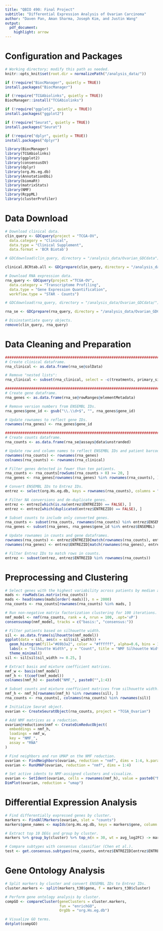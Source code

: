 ```yaml
---
title: "QBIO 490: Final Project"
subtitle: "Differential Expression Analysis of Ovarian Carcinoma"
author: "Daven Pan, Aman Sharma, Joseph Kim, and Justin Wang"
output:
  pdf_document:
    highlight: arrow
---
```


# Configuration and Packages
```r
# Working directory; modify this path as needed.
knitr::opts_knit$set(root.dir = normalizePath("/analysis_data/"))
```

```r
if (!require("BiocManager", quietly = TRUE))
install.packages("BiocManager")

if (!require("TCGAbiolinks", quietly = TRUE))
BiocManager::install("TCGAbiolinks")

if (!require("ggplot2", quietly = TRUE))
install.packages("ggplot2")

if (!require("Seurat", quietly = TRUE))
install.packages("Seurat")

if (!require("dplyr", quietly = TRUE))
install.packages("dplyr")

library(BiocManager)
library(TCGAbiolinks)
library(ggplot2)
library(consensusOV)
library(dplyr)
library(org.Hs.eg.db)
library(AnnotationDbi)
library(biomaRt)
library(matrixStats)
library(NMF)
library(RcppML)
library(clusterProfiler)
```

# Data Download

```r
# Download clinical data.
clin_query <- GDCquery(project = "TCGA-OV",
  data.category = "Clinical",
  data.type = "Clinical Supplement",
  data.format = 'BCR Biotab')

# GDCdownload(clin_query, directory = "/analysis_data/Ovarian_GDCdata")

clinical.BCRtab.all <- GDCprepare(clin_query, directory = "/analysis_data/Ovarian_GDCdata/")
```

```r
# Download RNA expression data.
rna_query <- GDCquery(project ="TCGA-OV",
  data.category = "Transcriptome Profiling",
  data.type = "Gene Expression Quantification",
  workflow.type = "STAR - Counts")

# GDCdownload(rna_query, directory = "/analysis_data/Ovarian_GDCdata/")

rna_se <- GDCprepare(rna_query, directory = "/analysis_data/Ovarian_GDCdata/")
```

```r
# Disinstantiate query objects.
remove(clin_query, rna_query)
```

# Data Cleaning and Preparation
```r
################################################################################
# Create clinical dataframe.
rna_clinical <- as.data.frame(rna_se@colData)

# Remove "nested lists":
rna_clinical <- subset(rna_clinical, select = -c(treatments, primary_site, disease_type))

################################################################################
# Create gene dataframe.
rna_genes <- as.data.frame(rna_se@rowRanges@elementMetadata)

# Remove version numbers from ENSEMBL IDs.
rna_genes$gene_id <- gsub("\\.\\d+$", "", rna_genes$gene_id)

# Update rownames to reflect gene IDs.
rownames(rna_genes) <- rna_genes$gene_id

################################################################################
# Create counts dataframe.
rna_counts <- as.data.frame(rna_se@assays@data$unstranded)

# Update row and column names to reflect ENSEMBL IDs and patient barcodes.
rownames(rna_counts) <- rownames(rna_genes)
colnames(rna_counts) <- rownames(rna_clinical)

# Filter genes detected in fewer than ten patients.
rna_counts <- rna_counts[rowSums(rna_counts > 0) >= 20, ]
rna_genes <- rna_genes[rownames(rna_genes) %in% rownames(rna_counts), ]

# Convert ENSEMBL IDs to Entrez IDs.
entrez <- select(org.Hs.eg.db, keys = rownames(rna_counts), columns = "ENTREZID", keytype = "ENSEMBL")

# Filter NA conversions and de-duplicate genes.
entrez <- entrez[which(is.na(entrez$ENTREZID) == FALSE), ]
entrez <- entrez[which(duplicated(entrez$ENTREZID) == FALSE), ]

# Subset counts to include only converted genes.
rna_counts <- subset(rna_counts, rownames(rna_counts) %in% entrez$ENSEMBL)
rna_genes <- subset(rna_genes, rna_genes$gene_id %in% entrez$ENSEMBL)

# Update rownames in counts and gene dataframes.
rownames(rna_counts) <- entrez$ENTREZID[match(rownames(rna_counts), entrez$ENSEMBL)]
rownames(rna_genes) <- entrez$ENTREZID[match(rownames(rna_genes), entrez$ENSEMBL)]

# Filter Entrez IDs to match rows in counts.
entrez <- subset(entrez, entrez$ENTREZID %in% rownames(rna_counts))
```

# Preprocessing and Clustering
```r
# Select genes with the highest variability across patients by median absolute deviation.
mads <- rowMads(as.matrix(rna_counts))
mads <- head(names(mads[order(-mads)]), n = 2000)
rna_counts <- rna_counts[rownames(rna_counts) %in% mads, ]

# Run non-negative matrix factorization clustering for 100 iterations.
nmf_model <- nmf(rna_counts, rank = 4, nrun = 100, .opt='vP')
consensusmap(nmf_model, tracks = c("basis:", "consensus:"))

# Filter patients based on silhouette width.
sil <- as.data.frame(silhouette(nmf_model))
ggplot(data = sil, aes(x = sil$sil_width)) +
  geom_histogram(fill="#69b3a2", color = "#ffffff", alpha=0.6, bins = 10) +
  labs(x = "Silhoutte Width", y = "Count", title = "NMF Silhouette Widths") +
  theme_minimal()
sil <- sil[sil$sil_width >= 0.25, ]

# Extract basis and mixture coefficient matrices.
nmf_w <- basis(nmf_model)
nmf_h <- t(coef(nmf_model))
colnames(nmf_h) <- paste0("NMF_", paste0("",1:4))

# Subset counts and mixture coefficient matrices from silhouette width.
nmf_h <- nmf_h[rownames(nmf_h) %in% rownames(sil), ]
rna_counts <- rna_counts[, colnames(rna_counts) %in% rownames(sil)]

# Initialize Seurat object.
ovarian <- CreateSeuratObject(rna_counts, project = "TCGA_Ovarian")

# Add NMF matrices as a reduction.
ovarian@reductions$nmf <- CreateDimReducObject(
  embeddings = nmf_h,
  loadings = nmf_w,
  key = "NMF_",
  assay = "RNA"
)

# Find neighbors and run UMAP on the NMF reduction.
ovarian <- FindNeighbors(ovarian, reduction = "nmf", dims = 1:4, k.param = 4)
ovarian <- RunUMAP(ovarian, reduction = "nmf", dims = 1:4)

# Set active idents to NMF-assigned clusters and visualize.
ovarian <- SetIdent(ovarian, cells = rownames(nmf_h), value = paste0("NMF_", apply(nmf_h, 1, which.max)))
DimPlot(ovarian, reduction = "umap")
```

# Differential Expression Analysis
```r
# Find differentially expressed genes by cluster.
markers <- FindAllMarkers(ovarian, slot = "counts")
markers$gene_names <- mapIds(org.Hs.eg.db, keys = markers$gene, column = "SYMBOL", keytype = "ENTREZID", multiVals = "first")

# Extract top 10 DEGs and group by cluster.
markers %>% group_by(cluster) %>% top_n(n = 30, wt = avg_log2FC) -> markers_t30

# Compare subtypes with consensus classifier (Chen et al.).
test <- get.consensus.subtypes(rna_counts, entrez$ENTREZID[entrez$ENTREZID %in% mads])
```

# Gene Ontology Analysis
```r
# Split markers by cluster and convert ENSEMBL IDs to Entrez IDs.
cluster.markers <- split(markers_t30$gene, f = markers_t30$cluster)

# Perform gene ontology analysis by cluster.
compGO <- compareCluster(geneClusters = cluster.markers,
                         fun = "enrichGO",
                         OrgDb = "org.Hs.eg.db")

# Visualize GO terms.
dotplot(compGO)
```
